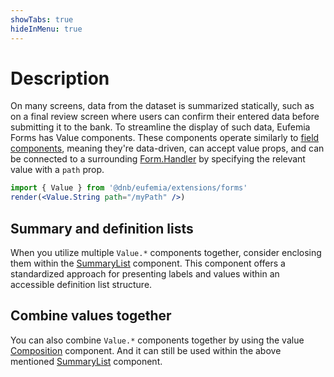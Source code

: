 ```yaml
---
showTabs: true
hideInMenu: true
---
```



# Description

On many screens, data from the dataset is summarized statically, such as on a final review screen where users can confirm their entered data before submitting it to the bank. To streamline the display of such data, Eufemia Forms has Value components. These components operate similarly to [field components](/uilib/extensions/forms/fields/), meaning they're data-driven, can accept value props, and can be connected to a surrounding [Form.Handler](/uilib/extensions/forms/Form/Handler) by specifying the relevant value with a `path` prop.

```jsx
import { Value } from '@dnb/eufemia/extensions/forms'
render(<Value.String path="/myPath" />)
```

## Summary and definition lists

When you utilize multiple `Value.*` components together, consider enclosing them within the [SummaryList](/uilib/extensions/forms/Value/SummaryList/) component. This component offers a standardized approach for presenting labels and values within an accessible definition list structure.

<SummaryList />

## Combine values together

You can also combine `Value.*` components together by using the value [Composition](/uilib/extensions/forms/Value/Composition/) component. And it can still be used within the above mentioned [SummaryList](/uilib/extensions/forms/Value/SummaryList/) component.

<Composition />
